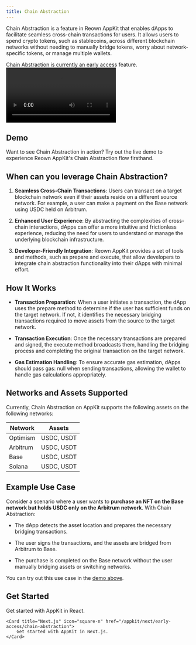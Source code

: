 ```yaml
---
title: Chain Abstraction
---
```


Chain Abstraction is a feature in Reown AppKit that enables dApps to facilitate seamless cross-chain transactions for users. It allows users to spend crypto tokens, such as stablecoins, across different blockchain networks without needing to manually bridge tokens, worry about network-specific tokens, or manage multiple wallets.

<Note>
Chain Abstraction is currently an early access feature.
</Note>

<Frame caption="Chain Abstraction Demo">
<video
  controls
  autoPlay
  className="w-full aspect-video"
  src="/images/chain-abstraction-demo.mp4"
></video>
</Frame>

## Demo

Want to see Chain Abstraction in action? Try out the live demo to experience Reown AppKit's Chain Abstraction flow firsthand. 

<CardGroup cols={2}>
    <Card icon="flask" title="Try Demo" href="https://ca-demo.reown.com/?utm_source=navbar&utm_medium=docs&utm_campaign=backlinks" external />
</CardGroup>

## When can you leverage Chain Abstraction?

1. **Seamless Cross-Chain Transactions**: Users can transact on a target blockchain network even if their assets reside on a different source network. For example, a user can make a payment on the Base network using USDC held on Arbitrum. 

2. **Enhanced User Experience**: By abstracting the complexities of cross-chain interactions, dApps can offer a more intuitive and frictionless experience, reducing the need for users to understand or manage the underlying blockchain infrastructure.

3.  **Developer-Friendly Integration**: Reown AppKit provides a set of tools and methods, such as prepare and execute, that allow developers to integrate chain abstraction functionality into their dApps with minimal effort. 

## How It Works

- **Transaction Preparation**: When a user initiates a transaction, the dApp uses the prepare method to determine if the user has sufficient funds on the target network. If not, it identifies the necessary bridging transactions required to move assets from the source to the target network.

- **Transaction Execution**: Once the necessary transactions are prepared and signed, the execute method broadcasts them, handling the bridging process and completing the original transaction on the target network.

- **Gas Estimation Handling**: To ensure accurate gas estimation, dApps should pass gas: null when sending transactions, allowing the wallet to handle gas calculations appropriately. 

## Networks and Assets Supported

Currently, Chain Abstraction on AppKit supports the following assets on the following networks:

| Network   | Assets     |
|-----------|------------|
| Optimism  | USDC, USDT |
| Arbitrum  | USDC, USDT |
| Base      | USDC, USDT |
| Solana    | USDC, USDT |


## Example Use Case

Consider a scenario where a user wants to **purchase an NFT on the Base network but holds USDC only on the Arbitrum network**. With Chain Abstraction:

- The dApp detects the asset location and prepares the necessary bridging transactions.

- The user signs the transactions, and the assets are bridged from Arbitrum to Base.

- The purchase is completed on the Base network without the user manually bridging assets or switching networks.

You can try out this use case in the [demo above](#demo).

## Get Started

<CardGroup cols={2}>
    <Card title="React" icon="react" href="/appkit/react/early-access/chain-abstraction">
        Get started with AppKit in React.
    </Card>

    <Card title="Next.js" icon="square-n" href="/appkit/next/early-access/chain-abstraction">
        Get started with AppKit in Next.js.
    </Card>
</CardGroup>
